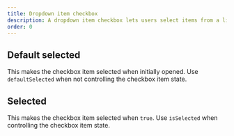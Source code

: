 ```yaml
---
title: Dropdown item checkbox
description: A dropdown item checkbox lets users select items from a list of options.
order: 0
---
```



## Default selected

This makes the checkbox item selected when initially opened.
Use `defaultSelected` when not controlling the checkbox item state.

<Example
  Component={DropdownItemCheckboxDefaultSelected}
  packageName="@atlaskit/dropdown-menu"
/>

## Selected

This makes the checkbox item selected when `true`.
Use `isSelected` when controlling the checkbox item state.

<Example
  Component={DropdownItemCheckboxSelected}
  packageName="@atlaskit/dropdown-menu"
/>
